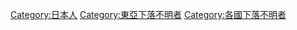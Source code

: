 [[Category:日本人|Category:日本人]]
[[Category:東亞下落不明者|Category:東亞下落不明者]]
[[Category:各國下落不明者|Category:各國下落不明者]]